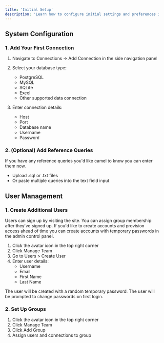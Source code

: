 ```yaml
---
title: 'Initial Setup'
description: 'Learn how to configure initial settings and preferences in camelAI.'
---
```


## System Configuration

### 1. Add Your First Connection

1. Navigate to Connections -> Add Connection in the side navigation panel
2. Select your database type:
   - PostgreSQL
   - MySQL
   - SQLite
   - Excel
   - Other supported data connection

3. Enter connection details:
   - Host
   - Port
   - Database name
   - Username
   - Password

### 2. (Optional) Add Reference Queries

If you have any reference queries you'd like camel to know you can enter them now.
- Upload .sql or .txt files
- Or paste multiple queries into the text field input

## User Management

### 1. Create Additional Users

Users can sign up by visiting the site. You can assign group membership after they've signed up.
If you'd like to create accounts and provision access ahead of time you can create accounts
with temporary passwords in the admin control panel.

1. Click the avatar icon in the top right corner
2. Click Manage Team
3. Go to Users > Create User
4. Enter user details:
   - Username
   - Email
   - First Name
   - Last Name

The user will be created with a random temporary password. The user will be prompted to change passwords
on first login.

### 2. Set Up Groups

1. Click the avatar icon in the top right corner
2. Click Manage Team
3. Click Add Group
4. Assign users and connections to group
